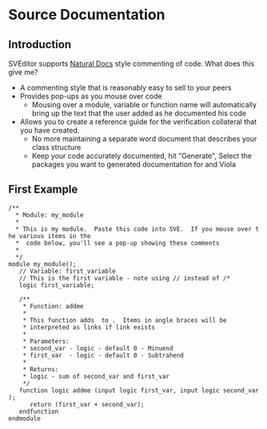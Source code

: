= Source Documentation =
== Introduction ==
SVEditor supports [http://www.naturaldocs.org/ Natural Docs] style commenting of code.  What does this give me?
* A commenting style that is reasonably easy to sell to your peers
* Provides pop-ups as you mouse over code
** Mousing over a module, variable or function name will automatically bring up the text that the user added as he documented his code
* Allows you to create a reference guide for the verification collateral that you have created.  
** No more maintaining a separate word document that describes your class structure
** Keep your code accurately documented, hit "Generate", Select the packages you want to generated documentation for and Viola

==First Example==

 /**
   * Module: my_module
   * 
   * This is my module.  Paste this code into SVE.  If you mouse over the various items in the
   *  code below, you'll see a pop-up showing these comments
   * 
   */
 module my_module();
    // Variable: first_variable
    // This is the first variable - note using // instead of /*
    logic first_variable;
    
    /**
     * Function: addme
     * 
     * This function adds <second_var> to <first_var>.  Items in angle braces will be 
     * interpreted as links if link exists
     * 
     * Parameters:
     * second_var - logic - default 0 - Minuend
     * first_var  - logic - default 0 - Subtrahend
     * 
     * Returns:
     * logic - sum of second_var and first_var
     */
    function logic addme (input logic first_var, input logic second_var);
       return (first_var + second_var);
    endfunction
 endmodule

